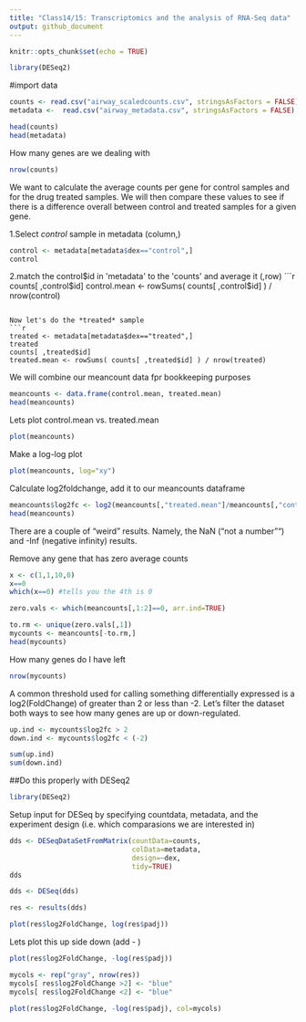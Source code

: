 ```yaml
---
title: "Class14/15: Transcriptomics and the analysis of RNA-Seq data"
output: github_document
---
```


```r
knitr::opts_chunk$set(echo = TRUE)
```

```r
library(DESeq2)
```

#import data
```r
counts <- read.csv("airway_scaledcounts.csv", stringsAsFactors = FALSE)
metadata <-  read.csv("airway_metadata.csv", stringsAsFactors = FALSE)
```

```r
head(counts)
head(metadata)
```

How many genes are we dealing with
```r
nrow(counts)
```

We want to calculate the average counts per gene for control samples and for the drug treated samples. We will then compare these values to see if there is a difference overall between control and treated samples for a given gene.

1.Select *control* sample in metadata (column,)
```r
control <- metadata[metadata$dex=="control",]
control
```
2.match the control$id in 'metadata' to the 'counts' and average it (,row)
```r
counts[ ,control$id]
control.mean <- rowSums( counts[ ,control$id] ) / nrow(control)
```

Now let's do the *treated* sample
```r
treated <- metadata[metadata$dex=="treated",]
treated
counts[ ,treated$id]
treated.mean <- rowSums( counts[ ,treated$id] ) / nrow(treated)

```

We will combine our meancount data fpr bookkeeping purposes
```r
meancounts <- data.frame(control.mean, treated.mean)
head(meancounts)
```

Lets plot control.mean vs. treated.mean
```r
plot(meancounts)
```

Make a log-log plot
```r
plot(meancounts, log="xy")
```


Calculate log2foldchange, add it to our meancounts dataframe
```r
meancounts$log2fc <- log2(meancounts[,"treated.mean"]/meancounts[,"control.mean"])
head(meancounts)
```
There are a couple of “weird” results. Namely, the NaN (“not a number”“) and -Inf (negative infinity) results.

Remove any gene that has zero average counts
```r
x <- c(1,1,10,0)
x==0
which(x==0) #tells you the 4th is 0
```

```r
zero.vals <- which(meancounts[,1:2]==0, arr.ind=TRUE)

to.rm <- unique(zero.vals[,1])
mycounts <- meancounts[-to.rm,]
head(mycounts)
```

How many genes do I have left
```r
nrow(mycounts)
```

A common threshold used for calling something differentially expressed is a log2(FoldChange) of greater than 2 or less than -2. Let’s filter the dataset both ways to see how many genes are up or down-regulated.
```r
up.ind <- mycounts$log2fc > 2
down.ind <- mycounts$log2fc < (-2)
```

```r
sum(up.ind)
sum(down.ind)
```



##Do this properly with DESeq2

```r
library(DESeq2)
```

Setup input for DESeq by specifying countdata, metadata, and the experiment design
(i.e. which comparasions we are interested in)
```r
dds <- DESeqDataSetFromMatrix(countData=counts, 
                              colData=metadata, 
                              design=~dex, 
                              tidy=TRUE)
dds
```

```r
dds <- DESeq(dds)
```

```r
res <- results(dds)
```

```r
plot(res$log2FoldChange, log(res$padj))
```

Lets plot this up side down (add - )
```r
plot(res$log2FoldChange, -log(res$padj))
```

```r
mycols <- rep("gray", nrow(res))
mycols[ res$log2FoldChange >2] <- "blue"
mycols[ res$log2FoldChange <2] <- "blue"

plot(res$log2FoldChange, -log(res$padj), col=mycols)
```

